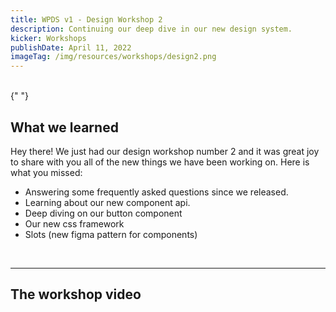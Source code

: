 ```yaml
---
title: WPDS v1 - Design Workshop 2
description: Continuing our deep dive in our new design system.
kicker: Workshops
publishDate: April 11, 2022
imageTag: /img/resources/workshops/design2.png
---
```


<BR />{" "}

## What we learned

Hey there! We just had our design workshop number 2 and it was great joy to share with you all of the new things we have been working on. Here is what you missed:

- Answering some frequently asked questions since we released.
- Learning about our new component api.
- Deep diving on our button component
- Our new css framework
- Slots (new figma pattern for components)

<BR />

---

## The workshop video

<YoutubeEmbed videoid="e_jzDfTdjow" />
